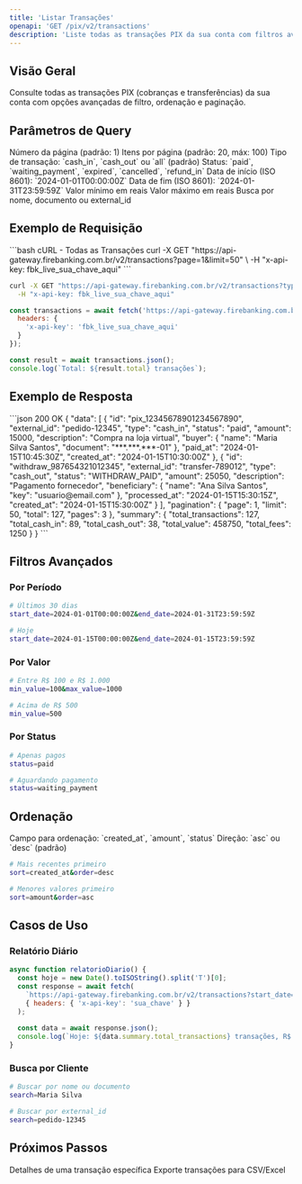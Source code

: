 ```yaml
---
title: 'Listar Transações'
openapi: 'GET /pix/v2/transactions'
description: 'Liste todas as transações PIX da sua conta com filtros avançados'
---
```


## Visão Geral

Consulte todas as transações PIX (cobranças e transferências) da sua conta com opções avançadas de filtro, ordenação e paginação.

## Parâmetros de Query

<ParamField query="page" type="integer">
  Número da página (padrão: 1)
</ParamField>

<ParamField query="limit" type="integer">
  Itens por página (padrão: 20, máx: 100)
</ParamField>

<ParamField query="type" type="string">
  Tipo de transação: `cash_in`, `cash_out` ou `all` (padrão)
</ParamField>

<ParamField query="status" type="string">
  Status: `paid`, `waiting_payment`, `expired`, `cancelled`, `refund_in`
</ParamField>

<ParamField query="start_date" type="string">
  Data de início (ISO 8601): `2024-01-01T00:00:00Z`
</ParamField>

<ParamField query="end_date" type="string">
  Data de fim (ISO 8601): `2024-01-31T23:59:59Z`
</ParamField>

<ParamField query="min_value" type="number">
  Valor mínimo em reais
</ParamField>

<ParamField query="max_value" type="number">
  Valor máximo em reais
</ParamField>

<ParamField query="search" type="string">
  Busca por nome, documento ou external_id
</ParamField>

## Exemplo de Requisição

<CodeGroup>
```bash cURL - Todas as Transações
curl -X GET "https://api-gateway.firebanking.com.br/v2/transactions?page=1&limit=50" \
  -H "x-api-key: fbk_live_sua_chave_aqui"
```

```bash cURL - Com Filtros
curl -X GET "https://api-gateway.firebanking.com.br/v2/transactions?type=cash_in&status=paid&start_date=2024-01-01T00:00:00Z&end_date=2024-01-31T23:59:59Z" \
  -H "x-api-key: fbk_live_sua_chave_aqui"
```

```javascript JavaScript
const transactions = await fetch('https://api-gateway.firebanking.com.br/v2/transactions?page=1&limit=50&type=cash_in', {
  headers: {
    'x-api-key': 'fbk_live_sua_chave_aqui'
  }
});

const result = await transactions.json();
console.log(`Total: ${result.total} transações`);
```
</CodeGroup>

## Exemplo de Resposta

<ResponseExample>
```json 200 OK
{
  "data": [
    {
      "id": "pix_12345678901234567890",
      "external_id": "pedido-12345",
      "type": "cash_in",
      "status": "paid",
      "amount": 15000,
      "description": "Compra na loja virtual",
      "buyer": {
        "name": "Maria Silva Santos",
        "document": "***.***.***-01"
      },
      "paid_at": "2024-01-15T10:45:30Z",
      "created_at": "2024-01-15T10:30:00Z"
    },
    {
      "id": "withdraw_987654321012345",
      "external_id": "transfer-789012",
      "type": "cash_out",
      "status": "WITHDRAW_PAID",
      "amount": 25050,
      "description": "Pagamento fornecedor",
      "beneficiary": {
        "name": "Ana Silva Santos",
        "key": "usuario@email.com"
      },
      "processed_at": "2024-01-15T15:30:15Z",
      "created_at": "2024-01-15T15:30:00Z"
    }
  ],
  "pagination": {
    "page": 1,
    "limit": 50,
    "total": 127,
    "pages": 3
  },
  "summary": {
    "total_transactions": 127,
    "total_cash_in": 89,
    "total_cash_out": 38,
    "total_value": 458750,
    "total_fees": 1250
  }
}
```
</ResponseExample>

## Filtros Avançados

### Por Período
```bash
# Últimos 30 dias
start_date=2024-01-01T00:00:00Z&end_date=2024-01-31T23:59:59Z

# Hoje
start_date=2024-01-15T00:00:00Z&end_date=2024-01-15T23:59:59Z
```

### Por Valor
```bash
# Entre R$ 100 e R$ 1.000
min_value=100&max_value=1000

# Acima de R$ 500
min_value=500
```

### Por Status
```bash
# Apenas pagos
status=paid

# Aguardando pagamento
status=waiting_payment
```

## Ordenação

<ParamField query="sort" type="string">
  Campo para ordenação: `created_at`, `amount`, `status`
</ParamField>

<ParamField query="order" type="string">
  Direção: `asc` ou `desc` (padrão)
</ParamField>

```bash
# Mais recentes primeiro
sort=created_at&order=desc

# Menores valores primeiro
sort=amount&order=asc
```

## Casos de Uso

### Relatório Diário
```javascript
async function relatorioDiario() {
  const hoje = new Date().toISOString().split('T')[0];
  const response = await fetch(
    `https://api-gateway.firebanking.com.br/v2/transactions?start_date=${hoje}T00:00:00Z&end_date=${hoje}T23:59:59Z&status=paid`,
    { headers: { 'x-api-key': 'sua_chave' } }
  );
  
  const data = await response.json();
  console.log(`Hoje: ${data.summary.total_transactions} transações, R$ ${data.summary.total_value / 100}`);
}
```

### Busca por Cliente
```bash
# Buscar por nome ou documento
search=Maria Silva

# Buscar por external_id
search=pedido-12345
```

## Próximos Passos

<CardGroup cols={2}>
  <Card title="Consultar Transação" href="/api-reference/pix/charge/get">
    Detalhes de uma transação específica
  </Card>
  <Card title="Exportar Dados" href="/api-reference/reports/export">
    Exporte transações para CSV/Excel
  </Card>
</CardGroup>